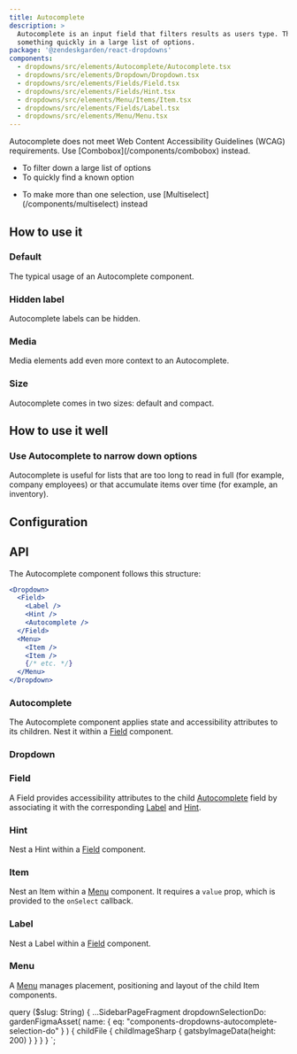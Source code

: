 ```yaml
---
title: Autocomplete
description: >
  Autocomplete is an input field that filters results as users type. This helps users find
  something quickly in a large list of options.
package: '@zendeskgarden/react-dropdowns'
components:
  - dropdowns/src/elements/Autocomplete/Autocomplete.tsx
  - dropdowns/src/elements/Dropdown/Dropdown.tsx
  - dropdowns/src/elements/Fields/Field.tsx
  - dropdowns/src/elements/Fields/Hint.tsx
  - dropdowns/src/elements/Menu/Items/Item.tsx
  - dropdowns/src/elements/Fields/Label.tsx
  - dropdowns/src/elements/Menu/Menu.tsx
---
```


<Alert title="Deprecated" type="warning">
  Autocomplete does not meet Web Content Accessibility Guidelines (WCAG) requirements. Use
  [Combobox](/components/combobox) instead.
</Alert>

<Usage>
  <Use>
    <ul>
      <li>To filter down a large list of options</li>
      <li>To quickly find a known option</li>
    </ul>
  </Use>
  <Misuse>
    <ul>
      <li>
        <Markdown>
          To make more than one selection, use [Multiselect](/components/multiselect) instead
        </Markdown>
      </li>
    </ul>
  </Misuse>
</Usage>

## How to use it

### Default

The typical usage of an Autocomplete component.


<CodeExample code={DefaultCode}>
  <Default />
</CodeExample>

### Hidden label

Autocomplete labels can be hidden.


<CodeExample code={HiddenCode}>
  <Hidden />
</CodeExample>

### Media

Media elements add even more context to an Autocomplete.


<CodeExample code={MediaCode}>
  <Media />
</CodeExample>

### Size

Autocomplete comes in two sizes: default and compact.


<CodeExample code={SizeCode}>
  <Size />
</CodeExample>

## How to use it well

### Use Autocomplete to narrow down options

<BestPractice>
  <Do
    imageSource={props.data.dropdownSelectionDo.childFile.childImageSharp.gatsbyImageData}
    imageIsSquare
  >
    <p>
      Autocomplete is useful for lists that are too long to read in full (for example, company
      employees) or that accumulate items over time (for example, an inventory).
    </p>
  </Do>
</BestPractice>

## Configuration

<Configuration reactPackage={props.data.mdx.package} components={props.data.mdx.components} />

## API

The Autocomplete component follows this structure:

```jsx
<Dropdown>
  <Field>
    <Label />
    <Hint />
    <Autocomplete />
  </Field>
  <Menu>
    <Item />
    <Item />
    {/* etc. */}
  </Menu>
</Dropdown>
```


<FilteringNotes />

### Autocomplete

<Component components={props.data.mdx.components} componentName="autocomplete" />

The Autocomplete component applies state and accessibility attributes to its children. Nest it within a
[Field](#field) component.

<PropSheet components={props.data.mdx.components} componentName="autocomplete" />

### Dropdown

<Component components={props.data.mdx.components} componentName="dropdown" />


<Dropdowns />

<PropSheet components={props.data.mdx.components} componentName="dropdown" />

### Field

<Component components={props.data.mdx.components} componentName="field" />

A Field provides accessibility attributes to the child [Autocomplete](#autocomplete) field by associating it
with the corresponding [Label](#label) and [Hint](#hint).

<PropSheet components={props.data.mdx.components} componentName="field" />

### Hint

<Component components={props.data.mdx.components} componentName="hint" />

Nest a Hint within a [Field](#field) component.

<PropSheet components={props.data.mdx.components} componentName="hint" />

### Item

<Component components={props.data.mdx.components} componentName="item" />

Nest an Item within a [Menu](#menu) component. It requires a `value` prop, which is provided to
the `onSelect` callback.

<PropSheet components={props.data.mdx.components} componentName="item" />

### Label

<Component components={props.data.mdx.components} componentName="label" />

Nest a Label within a [Field](#field) component.

<PropSheet components={props.data.mdx.components} componentName="label" />

### Menu

<Component components={props.data.mdx.components} componentName="menu" />

A [Menu](/components/menu) manages placement, positioning and layout of the child Item components.

<PropSheet components={props.data.mdx.components} componentName="menu" />


  query ($slug: String) {
    ...SidebarPageFragment
    dropdownSelectionDo: gardenFigmaAsset(
      name: { eq: "components-dropdowns-autocomplete-selection-do" }
    ) {
      childFile {
        childImageSharp {
          gatsbyImageData(height: 200)
        }
      }
    }
  }
`;
